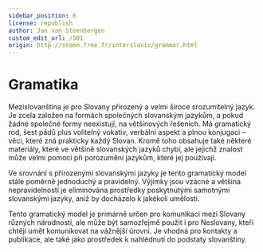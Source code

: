 ```yaml
---
sidebar_position: 6
license: republish
author: Jan van Steenbergen
custom_edit_url: /501
origin: http://steen.free.fr/interslavic/grammar.html
---
```



# Gramatika

Mezislovanština je pro Slovany přirozený a velmi široce srozumitelný jazyk. Je zcela založen na formách společných slovanským jazykům, a pokud žádné společné formy neexistují, na většinových řešeních. Má gramatický rod, šest pádů plus volitelný vokativ, verbální aspekt a plnou konjugaci – věci, které zná prakticky každý Slovan. Kromě toho obsahuje také některé materiály, které ve většině slovanských jazyků chybí, ale jejichž znalost může velmi pomoci při porozumění jazykům, které jej používají.

Ve srovnání s přirozenými slovanskými jazyky je tento gramatický model stále poměrně jednoduchý a pravidelný. Výjimky jsou vzácné a většina nepravidelností je eliminována prostředky poskytnutými samotnými slovanskými jazyky, aniž by docházelo k jakékoli umělosti.

Tento gramatický model je primárně určen pro komunikaci mezi Slovany různých národností, ale může být samozřejmě použit i pro Neslovany, kteří chtějí umět komunikovat na vážnější úrovni. Je vhodná pro kontakty a publikace, ale také jako prostředek k nahlédnutí do podstaty slovanštiny.

<DocCardList />

